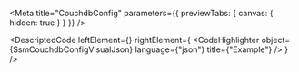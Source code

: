 
<Meta title="CouchdbConfig" parameters={{ previewTabs: { canvas: { hidden: true } } }} />

<DescriptedCode
  leftElement={<SsmCouchdbConfigDesc />}
  rightElement={
    <CodeHighlighter
      object={SsmCouchdbConfigVisualJson}
      language={"json"}
      title={"Example"}
    />
  }
/>
